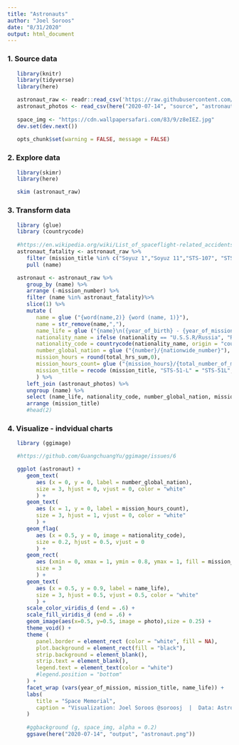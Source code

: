 ```yaml
---
title: "Astronauts"
author: "Joel Soroos"
date: "8/31/2020"
output: html_document
---
```



### 1. Source data
```r

   library(knitr)
   library(tidyverse)
   library(here)

   astronaut_raw <- readr::read_csv('https://raw.githubusercontent.com/rfordatascience/tidytuesday/master/data/2020/2020-07-14/astronauts.csv')
   astronaut_photos <- read_csv(here("2020-07-14", "source", "astronaut photos.csv"))
   
   space_img <- "https://cdn.wallpapersafari.com/83/9/z8eIEZ.jpg"
   dev.set(dev.next())
   
   opts_chunk$set(warning = FALSE, message = FALSE)
```


### 2.  Explore data
```r

   library(skimr)
   library(here)

   skim (astronaut_raw)
```


### 3.  Transform data
```r

   library (glue)
   library (countrycode)
   
   #https://en.wikipedia.org/wiki/List_of_spaceflight-related_accidents_and_incidents
   astronaut_fatality <- astronaut_raw %>%
      filter (mission_title %in% c("Soyuz 1","Soyuz 11","STS-107", "STS-51L","STS-51-L", "STS 51-L")) %>%
      pull (name)

   astronaut <- astronaut_raw %>%
      group_by (name) %>%
      arrange (-mission_number) %>%
      filter (name %in% astronaut_fatality)%>%
      slice(1) %>%
      mutate (
         name = glue ("{word(name,2)} {word (name, 1)}"),
         name = str_remove(name,","),
         name_life = glue ("{name}\n({year_of_birth} - {year_of_mission})"),
         nationality_name = ifelse (nationality == "U.S.S.R/Russia", "Russia",nationality),
         nationality_code = countrycode(nationality_name, origin = "country.name", destination = "iso2c"),
         number_global_nation = glue ("{number}/{nationwide_number}"),
         mission_hours = round(total_hrs_sum,0),
         mission_hours_count= glue ("{mission_hours}/{total_number_of_missions}"),
         mission_title = recode (mission_title, "STS-51-L" = "STS-51L", "STS 51-L" = "STS-51L")
         ) %>%
      left_join (astronaut_photos) %>%
      ungroup (name) %>%
      select (name_life, nationality_code, number_global_nation, mission_title, year_of_mission, mission_hours_count, photo) %>%
      arrange (mission_title)
      #head(2)
```


### 4.  Visualize - indvidual charts
```r

   library (ggimage)

   #https://github.com/GuangchuangYu/ggimage/issues/6

   ggplot (astronaut) +
      geom_text(
         aes (x = 0, y = 0, label = number_global_nation),
         size = 3, hjust = 0, vjust = 0, color = "white"
         ) +
      geom_text(
         aes (x = 1, y = 0, label = mission_hours_count),
         size = 3, hjust = 1, vjust = 0, color = "white"
         ) +
      geom_flag(
         aes (x = 0.5, y = 0, image = nationality_code),
         size = 0.2, hjust = 0.5, vjust = 0
         ) +
      geom_rect(
         aes (xmin = 0, xmax = 1, ymin = 0.8, ymax = 1, fill = mission_title, color = mission_title),
         size = 3
         ) +
      geom_text(
         aes (x = 0.5, y = 0.9, label = name_life),
         size = 3, hjust = 0.5, vjust = 0.5, color = "white"
         ) +
      scale_color_viridis_d (end = .6) +
      scale_fill_viridis_d (end = .6) +
      geom_image(aes(x=0.5, y=0.5, image = photo),size = 0.25) +
      theme_void() +
      theme (
         panel.border = element_rect (color = "white", fill = NA),
         plot.background = element_rect(fill = "black"),
         strip.background = element_blank(),
         strip.text = element_blank(),
         legend.text = element_text(color = "white")
         #legend.position = "bottom"
      ) +
      facet_wrap (vars(year_of_mission, mission_title, name_life)) +
      labs(
         title = "Space Memorial",
         caption = "Visualization: Joel Soroos @soroosj  |  Data: Astronaut Database"
      )
   
      #ggbackground (g, space_img, alpha = 0.2)
      ggsave(here("2020-07-14", "output", "astronaut.png"))
```